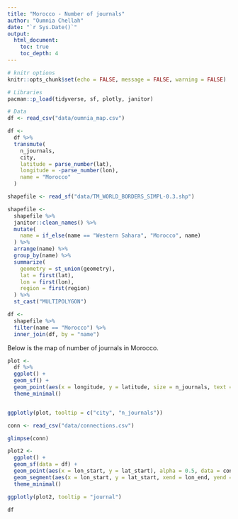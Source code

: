 ```yaml
---
title: "Morocco - Number of journals"
author: "Oumnia Chellah"
date: "`r Sys.Date()`"
output: 
  html_document:
    toc: true
    toc_depth: 4
---
```


```r
# knitr options
knitr::opts_chunk$set(echo = FALSE, message = FALSE, warning = FALSE)
```


```r
# Libraries
pacman::p_load(tidyverse, sf, plotly, janitor)

# Data
df <- read_csv("data/oumnia_map.csv")

df <-
  df %>% 
  transmute(
    n_journals,
    city,
    latitude = parse_number(lat),
    longitude = -parse_number(lon),
    name = "Morocco"
  )

shapefile <- read_sf("data/TM_WORLD_BORDERS_SIMPL-0.3.shp")

shapefile <-
  shapefile %>% 
  janitor::clean_names() %>% 
  mutate(
    name = if_else(name == "Western Sahara", "Morocco", name)
  ) %>%
  arrange(name) %>% 
  group_by(name) %>% 
  summarize(
    geometry = st_union(geometry),
    lat = first(lat),
    lon = first(lon),
    region = first(region)
  ) %>% 
  st_cast("MULTIPOLYGON")

df <-
  shapefile %>% 
  filter(name == "Morocco") %>% 
  inner_join(df, by = "name")
```


Below is the map of number of journals in Morocco.

```r
plot <-
  df %>% 
  ggplot() +
  geom_sf() +
  geom_point(aes(x = longitude, y = latitude, size = n_journals, text = city), alpha = 0.5) +
  theme_minimal()


ggplotly(plot, tooltip = c("city", "n_journals"))
```



```r
conn <- read_csv("data/connections.csv")

glimpse(conn)

plot2 <-
  ggplot() +
  geom_sf(data = df) +
  geom_point(aes(x = lon_start, y = lat_start), alpha = 0.5, data = conn) +
  geom_segment(aes(x = lon_start, y = lat_start, xend = lon_end, yend = lat_end, text = journal), data = conn) +
  theme_minimal()

ggplotly(plot2, tooltip = "journal")

df
```








